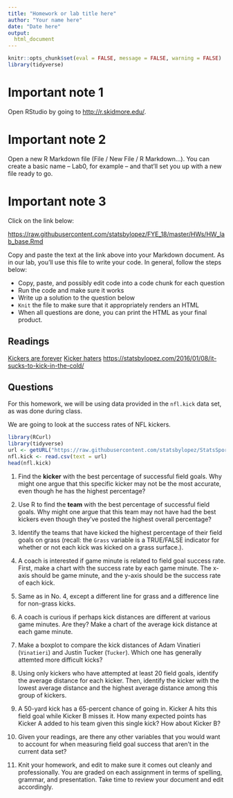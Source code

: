 ```yaml
---
title: "Homework or lab title here"
author: "Your name here"
date: "Date here"
output:
  html_document
---
```


```r
knitr::opts_chunk$set(eval = FALSE, message = FALSE, warning = FALSE)
library(tidyverse)
```


# Important note 1

Open RStudio by going to [http://r.skidmore.edu/](http://r.skidmore.edu/). 
 

# Important note 2

Open a new R Markdown file (File / New File / R Markdown...).  You can create a basic name -- Lab0, for example -- and that'll set you up with a new file ready to go.

# Important note 3

Click on the link below:

[https://raw.githubusercontent.com/statsbylopez/FYE_18/master/HWs/HW_lab_base.Rmd](https://raw.githubusercontent.com/statsbylopez/FYE_18/master/HWs/HW_lab_base.Rmd)

Copy and paste the text at the link above into your Markdown document. As in our lab, you'll use this file to write your code. In general, follow the steps below: 

- Copy, paste, and possibly edit code into a code chunk for each question
- Run the code and make sure it works
- Write up a solution to the question below
- `Knit` the file to make sure that it appropriately renders an HTML
- When all questions are done, you can print the HTML as your final product. 

## Readings

[Kickers are forever](https://fivethirtyeight.com/features/kickers-are-forever/)
[Kicker haters](https://fivethirtyeight.com/features/the-haters-are-losing-the-war-on-nfl-kickers/) 
[https://statsbylopez.com/2016/01/08/it-sucks-to-kick-in-the-cold/](https://statsbylopez.com/2016/01/08/it-sucks-to-kick-in-the-cold/)

## Questions


For this homework, we will be using data provided in the `nfl.kick` data set, as was done during class. 

We are going to look at the success rates of NFL kickers. 

```r
library(RCurl)
library(tidyverse)
url <- getURL("https://raw.githubusercontent.com/statsbylopez/StatsSports/master/Kickers.csv")
nfl.kick <- read.csv(text = url)
head(nfl.kick)
```


1. Find the **kicker** with the best percentage of successful field goals. Why might one argue that this specific kicker may not be the most accurate, even though he has the highest percentage?


2. Use R to find the **team** with the best percentage of successful field goals. Why might one argue that this team may not have had the best kickers even though they've posted the highest overall percentage?

3. Identify the teams that have kicked the highest percentage of their field goals on grass (recall: the `Grass` variable is a TRUE/FALSE indicator for whether or not each kick was kicked on a grass surface.).

4. A coach is interested if game minute is related to field goal success rate. First, make a chart with the success rate by each game minute. The x-axis should be game minute, and the y-axis should be the success rate of each kick.

5. Same as in No. 4, except a different line for grass and a difference line for non-grass kicks. 

6. A coach is curious if perhaps kick distances are different at various game minutes. Are they? Make a chart of the average kick distance at each game minute. 

7. Make a boxplot to compare the kick distances of Adam Vinatieri (`Vinatieri`) and Justin Tucker (`Tucker`). Which one has generally attemted more difficult kicks? 

8. Using only kickers who have attempted at least 20 field goals, identify the average distance for each kicker. Then, identify the kicker with the lowest average distance and the highest average distance among this group of kickers.

9. A 50-yard kick has a 65-percent chance of going in. Kicker A hits this field goal while Kicker B misses it. How many expected points has Kicker A added to his team given this single kick? How about Kicker B?

10. Given your readings, are there any other variables that you would want to account for when measuring field goal success that aren't in the current data set? 

11. Knit your homework, and edit to make sure it comes out cleanly and professionally. You are graded on each assignment in terms of spelling, grammar, and presentation. Take time to review your document and edit accordingly. 
